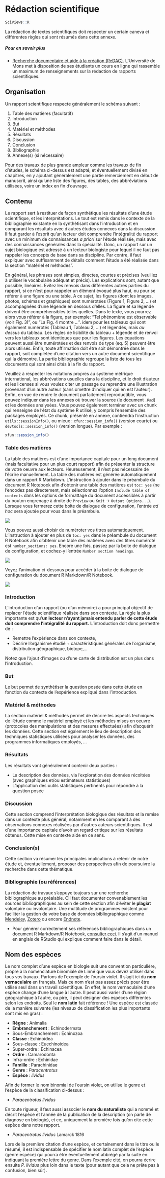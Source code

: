 # Rédaction scientifique {#redaction-scientifique}

```r
SciViews::R
```

La rédaction de textes scientifiques doit respecter un certain caneva et différentes règles qui sont résumés dans cette annexe. 


##### Pour en savoir plus {-}

- [Recherche documentaire et aide à la création (ReDAC)](https://moodle.umons.ac.be/enrol/index.php?id=5). L'Université de Mons met à disposition de ses étudiants un cours en ligne qui rassemble un maximum de renseignements sur la rédaction de rapports scientifiques.


## Organisation 

 Un rapport scientifique respecte généralement le schéma suivant :

1. Table des matières (facultatif)
2. Introduction
3. But
4. Matériel et méthodes
5. Résultats
6. Discussion
7. Conclusion
8. Bibliographie
9. Annexe(s) (si nécessaire)

Pour des travaux de plus grande ampleur comme les travaux de fin d'études, le schéma ci-dessus est adapté, et éventuellement divisé en chapitres, en y ajoutant généralement une partie remerciement en début de manuscrit, ainsi qu'une liste des figures, des tables, des abbréviations utilisées, voire un index en fin d'ouvrage.


## Contenu 

Le rapport sert à restituer de façon synthétique les résultats d'une étude scientifique, et les interprétations. Le tout est remis dans le contexte de la bibliographie existante en la synthétisant dans l'introduction et en comparant les résultats avec d'autres études connexes dans la discussion. Il faut garder à l’esprit qu’un lecteur doit comprendre l’intégralité du rapport avec un minimum de connaissances _a priori_ sur l'étude réalisée, mais avec des connaissances générales dans la spécialité. Donc, un rapport sur un sujet biologique est adressé à un lecteur biologiste pour lequel il ne faut pas rappeler les concepts de base dans sa discipline. Par contre, il faut expliquer avec suffisamment de détails comment l'étude a été réalisée dans la section "matériel et méthodes".

En général, les phrases sont simples, directes, courtes et précises (veuillez à utiliser le vocabulaire adéquat et précis). Les explications sont, autant que possible, linéaires. Evitez les renvois dans différentes autres parties du rapport, si ce n'est pour rappeler un élément évoqué plus haut, ou pour se référer à une figure ou une table. A ce sujet, les figures (dont les images, photos, schémas et graphiques) sont numérotées (Figure 1, Figure 2, ...) et accompagnées d'une légende en dessous d'elles. La figure et sa légende doivent être compréhensibles telles quelles. Dans le texte, vous pourrez alors vous référer à la figure, par exemple: "Tel phénomène est observable (voir Fig. 3)", ou "La Fig. 4 montre ...". idem pour les tableaux qui sont également numérotés (Tableau 1, Tableau 2, ...) et légendés, mais _au dessus_ du tableau. Les règles de lisibilité du tableau + légende et de renvoi vers les tableaux sont identiques que pour les figures. Les équations peuvent aussi être numérotées et des renvois de type (eq. 5) peuvent être alors utilisés. Enfin, toute affirmation doit être soit démontrée dans le rapport, soit complétée d'une citation vers un autre document scientifique qui la démontre. La partie bibliographie regroupe la liste de tous les documents qui sont ainsi cités à la fin du rapport.

Veuillez à respecter les notations propres au système métrique international, les abbrévations usuelles dans la discipline, et le droit d'auteur et les licenses si vous voulez citer un passage ou reprendre une illustration provenant d'un autre auteur (sans omettre d'indiquer qui en est l'auteur). Enfin, en vue de rendre le document parfaitement reproductible, vous pouvez indiquer dans les annexes où trouver la source (le document `.Rmd`) et les données analysées. Vous pouvez également terminer avec un chunk qui renseigne de l'état du système R utilisé, y compris l'ensemble des packages employés. Ce chunk, présenté en annexe, contiendra l'instruction `utils::sessionInfo()`, ou mieux : `xfun::session_info()` (version courte) ou `devtools::session_info()` (version longue). Par exemple :

```r
xfun::session_info()
```


### Table des matières

La table des matières est d'une importance capitale pour un long document (mais facultative pour un plus court rapport) afin de présenter la structure de votre oeuvre aux lecteurs. Heureusement, il n'est pas nécessaire de l'écrire manuellement. La table des matières est générée automatiquement dans un rapport R Markdown. L'instruction à ajouter dans le préambule du document R Notebook afin d'obtenir une table des matières est `toc: yes` (ne l'encodez pas directement, mais sélectionnez l'option `Include table of contents` dans les options de formattage du document accessibles à partir du bouton engrenage à droite de `Preview` ou `Knit` -> `Output Options...`). Lorsque vous fermerez cette boite de dialogue de configuration, l'entrée _ad hoc_ sera ajoutée pour vous dans le préambule.

![](images/annexe_a4/table_contents.png)

Vous pouvez aussi choisir de numéroter vos titres automatiquement. L'instruction à ajouter en plus de `toc: yes` dans le préambule du document R Notebook afin d'obtenir une table des matières avec des titres numéroté est `number_sections: yes`. Encore une fois, passez par la boite de dialogue de configuration, et cochez-y l'entrée `Number section headings`. 

![](images/annexe_a4/table_contents2.png)

Voyez l'animation ci-dessous pour accéder à la boite de dialogue de configuration du document R Markdown/R Notebook.

![](images/annexe_a4/table_contents.gif)


### Introduction

L'introduction d'un rapport (ou d'un mémoire) a pour principal objectif de replacer l'étude scientifique réalisée dans son contexte.  La règle la plus importante est qu'**un lecteur n’ayant jamais entendu parler de cette étude doit comprendre l’intégralité du rapport.** L'introduction doit donc permettre de : 

- Remettre l'expérience dans son contexte,
- Décrire l'organisme étudié
      + caractéristiques générales de l'organisme, distribution géographique, biotope,...
      
Notez que l'ajout d'images ou d'une carte de distribution est un plus dans l'introduction.


### But

Le but permet de synthétiser la question posée dans cette étude en fonction du contexte de l'expérience expliqué dans l'introduction.


### Matériel & méthodes

La section matériel & méthodes permet de décrire les aspects techniques de l'étude comme le matériel employé et les méthodes mises en oeuvre (protocoles des manipulations et des mesures effectuées) afin d'acquérir les données. Cette section est également le lieu de description des techniques statistiques utilisées pour analyser les données, des programmes informatiques employés, ...


### Résultats

Les résultats vont généralement contenir deux parties : 

- La description des données, via l'exploration des données récoltées (avec graphiques et/ou estimateurs statistiques)
- L'application des outils statistiques pertinents pour répondre à la question posée 


### Discussion

Cette section comprend l'interprétation biologique des résultats et la remise dans un contexte plus général, notamment en les comparant à des observations connexes réalisées par d'autres auteurs scientifiques. Il est d'une importance capitale d'avoir un regard critique sur les résultats obtenus. Cette mise en contexte aide en ce sens.


### Conclusion(s)

Cette section va résumer les principales implications à retenir de notre étude et, éventuellement, proposer des perspectives afin de poursuivre la recherche dans cette thématique.


### Bibliographie (ou références)

La rédaction de travaux s'appuye toujours sur une recherche bibliographique au préalable. CIl faut documenter convenablement les sources bibliographiques au sein de cette section afin d'éviter le **plagiat** volontaire ou involontaire. Une multitude de programmes existent pour faciliter la gestion de votre base de données bibliographique comme [Mendeley](https://www.mendeley.com/), [Zotero](https://www.zotero.org/) ou encore [Endnote](https://endnote.com/). 

- Pour générer correctement ses références bibliographiques dans un document R Markdown/R Notebook, [consulter ceci](https://rmarkdown.rstudio.com/authoring_bibliographies_and_citations.html#citation_styles). Il s'agit d'un manuel en anglais de RStudio qui explique comment faire dans le détail.


## Nom des espèces

Le nom complet d'une espèce en biologie suit une convention particulière, propre à la nomenclature binomiale de Linné que vous devez utiliser dans tous vos travaux. Partons de l'exemple de l'oursin violet. Il s'agit ici du **nom vernaculaire** en français. Mais ce nom n'est pas assez précis pour être utilisé seul dans un travail scientifique. En effet, le nom vernaculaire d'une espèce change d'une langue à l'autre. Il peut aussi varier d'une région géographique à l'autre, ou pire, il peut désigner des espèces différentes selon les endroits. Seul le **nom latin** fait référence ! Une espèce est classée de la manière suivante (les niveaux de classification les plus importants sont mis en gras) :

- **Règne** : Animalia
- **Embranchement** : Echinodermata
- Sous-Embranchement : Echinozoa
- **Classe** : Echinoidea
- Sous-classe : Euechinoidea
- Super-ordre : Echinacea
- **Ordre** : Camarodonta
- Infra-ordre : Echinidae
- **Famille** : Parachinidae
- **Genre** : *Paracentrotus*
- **Espèce** : *lividus*

Afin de former le nom binomial de l'oursin violet, on utilise le genre et l'espèce de la classification ci-dessus : 

- *Paracentrotus lividus*

En toute rigueur, il faut aussi associer le **nom du naturaliste** qui a nommé et décrit l'espèce et l'année de la publication de la description (on parle de diagnose en biologie), et ce, uniquement la première fois qu'on cite cette espèce dans notre rapport.

- *Paracentrotus lividus* Lamarck 1816

Lors de la première citation d'une espèce, et certainement dans le titre ou le résumé, il est indispensable de spécifier le nom latin complet de l'espèce (genre espèce) qui pourra être éventuellement abbrégé par la suite en indiquant la première lettre du genre. Dans l'exemple cité, on pourra écrire ensuite *P. lividus* plus loin dans le texte (pour autant que cela ne prête pas à confusion, bien sûr).

